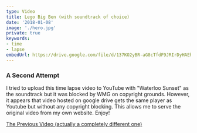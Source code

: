 ```yaml
---
type: Video
title: Lego Big Ben (with soundtrack of choice)
date: '2018-01-08'
image: './hero.jpg'
private: true
keywords:
- time
- lapse
embedUrl: https://drive.google.com/file/d/137KO2yBR-aG8cTfdF9JRIrDyHAEhAZX-/preview
---
```

### A Second Attempt

I tried to upload this time lapse video to YouTube with "Waterloo Sunset" as the
soundtrack but it was blocked by WMG on copyright grounds. However, it appears that 
video hosted on google drive gets the same player as Youtube but without any 
copyright blocking. This allows me to serve the original video from my own website. 
Enjoy!

[The Previous Video (actually a completely different one)](/lego-camper-van)
